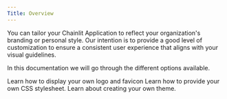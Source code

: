 ```yaml
---
Title: Overview
---
```


You can tailor your Chainlit Application to reflect your organization's branding or personal style. Our intention is to provide a good level of customization to ensure a consistent user experience that aligns with your visual guidelines.

In this documentation we will go through the different options available.

<CardGroup cols={2}>
  <Card
    title="Custom Logo and Favicon"
    icon="image"
    color="#ea5a0c"
    href="/ui-customisation/custom-logo-and-favicon"
  >
    Learn how to display your own logo and favicon
  </Card>
  <Card
    title="Custom CSS"
    icon="paint-roller"
    color="#0285c7"
    href="/ui-customisation/custom-css"
  >
    Learn how to provide your own CSS stylesheet.
  </Card>
  <Card
    title="Theme"
    icon="palette"
    color="#16a34a"
    href="/ui-customisation/theme"
  >
    Learn about creating your own theme.
  </Card>
</CardGroup>
